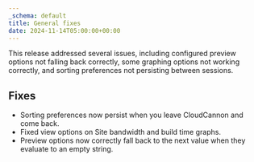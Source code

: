 ```yaml
---
_schema: default
title: General fixes
date: 2024-11-14T05:00:00+00:00
---
```

This release addressed several issues, including configured preview options not falling back correctly, some graphing options not working correctly, and sorting preferences not persisting between sessions.

## Fixes

* Sorting preferences now persist when you leave CloudCannon and come back.
* Fixed view options on Site bandwidth and build time graphs.
* Preview options now correctly fall back to the next value when they evaluate to an empty string.